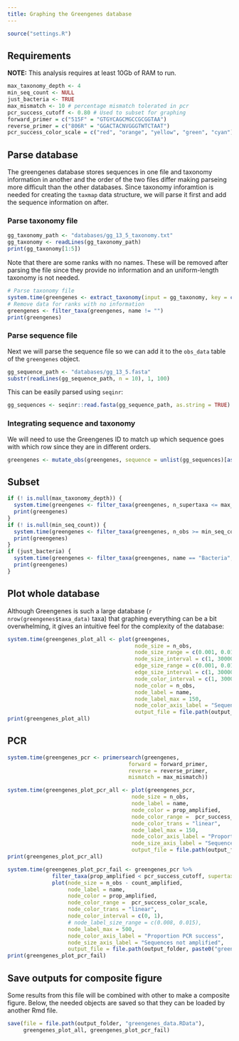 ```yaml
---
title: Graphing the Greengenes database
---
```


```r
source("settings.R")
```

## Requirements 

**NOTE:** This analysis requires at least 10Gb of RAM to run. 

```r
max_taxonomy_depth <- 4
min_seq_count <- NULL
just_bacteria <- TRUE
max_mismatch <- 10 # percentage mismatch tolerated in pcr
pcr_success_cutoff <- 0.80 # Used to subset for graphing
forward_primer = c("515F" = "GTGYCAGCMGCCGCGGTAA")
reverse_primer = c("806R" = "GGACTACNVGGGTWTCTAAT")
pcr_success_color_scale = c("red", "orange", "yellow", "green", "cyan")
```


## Parse database

The greengenes database stores sequences in one file and taxonomy information in another and the order of the two files differ making parseing more difficult than the other databases.
Since taxonomy inforamtion is needed for creating the `taxmap` data structure, we will parse it first and add the sequence information on after.

### Parse taxonomy file

```r
gg_taxonomy_path <- "databases/gg_13_5_taxonomy.txt"
gg_taxonomy <- readLines(gg_taxonomy_path)
print(gg_taxonomy[1:5])
```

Note that there are some ranks with no names. 
These will be removed after parsing the file since they provide no information and an uniform-length taxonomy is not needed.

```r
# Parse taxonomy file
system.time(greengenes <- extract_taxonomy(input = gg_taxonomy, key = c(id = "obs_info", "class"), regex = "^([0-9]+)\t(.*)$", class_sep = "; ", class_regex = "^([a-z]{1})__(.*)$", class_key = c(rank = "taxon_info", "name")))
# Remove data for ranks with no information
greengenes <- filter_taxa(greengenes, name != "")
print(greengenes)
```


### Parse sequence file

Next we will parse the sequence file so we can add it to the `obs_data` table of the `greengenes` object.

```r
gg_sequence_path <- "databases/gg_13_5.fasta"
substr(readLines(gg_sequence_path, n = 10), 1, 100)
```

This can be easily parsed using `seqinr`:

```r
gg_sequences <- seqinr::read.fasta(gg_sequence_path, as.string = TRUE)
```


### Integrating sequence and taxonomy

We will need to use the Greengenes ID to match up which sequence goes with which row since they are in different orders.

```r
greengenes <- mutate_obs(greengenes, sequence = unlist(gg_sequences)[as.character(id)])
```


## Subset

```r
if (! is.null(max_taxonomy_depth)) {
  system.time(greengenes <- filter_taxa(greengenes, n_supertaxa <= max_taxonomy_depth))
  print(greengenes)
}
if (! is.null(min_seq_count)) {
  system.time(greengenes <- filter_taxa(greengenes, n_obs >= min_seq_count))
  print(greengenes)
}
if (just_bacteria) {
  system.time(greengenes <- filter_taxa(greengenes, name == "Bacteria", subtaxa = TRUE))
  print(greengenes)
}
```



## Plot whole database

Although Greengenes is such a large database (`r nrow(greengenes$taxa_data)` taxa) that graphing everything can be a bit overwhelming, it gives an intuitive feel for the complexity of the database:

```r
system.time(greengenes_plot_all <- plot(greengenes, 
                                        node_size = n_obs,
                                        node_size_range = c(0.001, 0.01),
                                        node_size_interval = c(1, 3000000),
                                        edge_size_range = c(0.001, 0.01),
                                        edge_size_interval = c(1, 3000000),
                                        node_color_interval = c(1, 3000000),
                                        node_color = n_obs,
                                        node_label = name,
                                        node_label_max = 150,
                                        node_color_axis_label = "Sequence count",
                                        output_file = file.path(output_folder, paste0("greengenes--all", output_format))))
print(greengenes_plot_all)
```


## PCR

```r
system.time(greengenes_pcr <- primersearch(greengenes,
                                      forward = forward_primer,
                                      reverse = reverse_primer,
                                      mismatch = max_mismatch))
```

```r
system.time(greengenes_plot_pcr_all <- plot(greengenes_pcr,
                                       node_size = n_obs,
                                       node_label = name,
                                       node_color = prop_amplified,
                                       node_color_range =  pcr_success_color_scale,
                                       node_color_trans = "linear",
                                       node_label_max = 150,
                                       node_color_axis_label = "Proportion PCR success",
                                       node_size_axis_label = "Sequence count",
                                       output_file = file.path(output_folder, paste0("greengenes--pcr_all", output_format))))
print(greengenes_plot_pcr_all)
```

```r
system.time(greengenes_plot_pcr_fail <- greengenes_pcr %>%
              filter_taxa(prop_amplified < pcr_success_cutoff, supertaxa = TRUE) %>%
              plot(node_size = n_obs - count_amplified,
                   node_label = name,
                   node_color = prop_amplified,
                   node_color_range =  pcr_success_color_scale,
                   node_color_trans = "linear",
                   node_color_interval = c(0, 1),
                   # node_label_size_range = c(0.008, 0.015),
                   node_label_max = 500,
                   node_color_axis_label = "Proportion PCR success",
                   node_size_axis_label = "Sequences not amplified",
                   output_file = file.path(output_folder, paste0("greengenes--pcr_fail", output_format))))
print(greengenes_plot_pcr_fail)
```


## Save outputs for composite figure

Some results from this file will be combined with other to make a composite figure.
Below, the needed objects are saved so that they can be loaded by another Rmd file.

```r
save(file = file.path(output_folder, "greengenes_data.RData"),
     greengenes_plot_all, greengenes_plot_pcr_fail)
```


